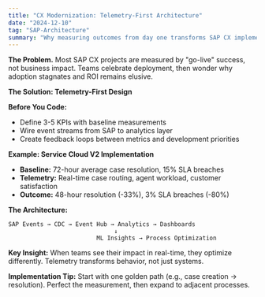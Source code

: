 ```yaml
---
title: "CX Modernization: Telemetry-First Architecture"
date: "2024-12-10"
tag: "SAP-Architecture"
summary: "Why measuring outcomes from day one transforms SAP CX implementations from cost centers to profit drivers."
---
```


**The Problem.** Most SAP CX projects are measured by "go-live" success, not business impact. Teams celebrate deployment, then wonder why adoption stagnates and ROI remains elusive.

**The Solution: Telemetry-First Design**

**Before You Code:**
- Define 3-5 KPIs with baseline measurements
- Wire event streams from SAP to analytics layer
- Create feedback loops between metrics and development priorities

**Example: Service Cloud V2 Implementation**
- **Baseline:** 72-hour average case resolution, 15% SLA breaches
- **Telemetry:** Real-time case routing, agent workload, customer satisfaction
- **Outcome:** 48-hour resolution (-33%), 3% SLA breaches (-80%)

**The Architecture:**
```
SAP Events → CDC → Event Hub → Analytics → Dashboards
                              ↓
                         ML Insights → Process Optimization
```

**Key Insight:** When teams see their impact in real-time, they optimize differently. Telemetry transforms behavior, not just systems.

**Implementation Tip:** Start with one golden path (e.g., case creation → resolution). Perfect the measurement, then expand to adjacent processes.